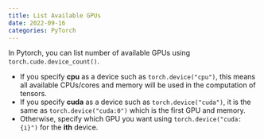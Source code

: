 ```yaml
---
title: List Available GPUs
date: 2022-09-16
categories: PyTorch
---
```

In Pytorch, you can list number of available GPUs using `torch.cude.device_count()`.

- If you specify **cpu** as a device such as `torch.device("cpu")`, this means all available CPUs/cores and memory will be used in the computation of tensors.
- If you specify **cuda** as a device such as `torch.device("cuda")`, it is the same as `torch.device("cuda:0")` which is the first GPU and memory.
- Otherwise, specify which GPU you want using `torch.device("cuda:{i}")` for the **ith** device.
